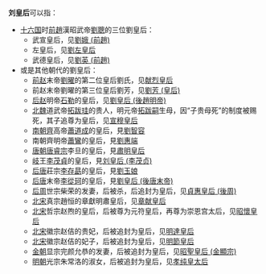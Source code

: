 '''刘皇后'''可以指：
*[[五胡十六国|十六国]]时[[汉赵|前趙]]漢昭武帝[[劉聰|劉聰]]的三位劉皇后：
**武宣皇后，见[[劉娥_(前趙)|劉娥 (前趙)]]
**左皇后，见[[刘左皇后|劉左皇后]]
**武德皇后，见[[劉英_(前趙)|劉英 (前趙)]]
*或是其他朝代的劉皇后：
**[[汉赵|前赵]]末帝[[劉曜|劉曜]]的第二位皇后劉氏，见[[献烈皇后|献烈皇后]]
**前赵末帝劉曜的第三位皇后劉芳，见[[劉芳_(皇后)|劉芳 (皇后)]]
**[[后赵|后赵]]明帝[[石勒|石勒]]的皇后，见[[劉皇后_(後趙明帝)|劉皇后 (後趙明帝)]]
**[[北魏|北魏]]道武帝[[魏道武帝|拓跋珪]]的贵人，明元帝[[魏明元帝|拓跋嗣]]生母，因“子贵母死”的制度被赐死，其子追尊为皇后，见[[宣穆皇后|宣穆皇后]]
**[[南齐|南朝齊]]高帝[[蕭道成|蕭道成]]的皇后，見[[劉智容|劉智容]]
**南朝齊明帝[[蕭鸞|蕭鸞]]的皇后，見[[劉惠端|劉惠端]]
**[[唐朝|唐朝]][[唐睿宗|唐睿宗]]李旦的皇后，見[[肅明皇后|肅明皇后]]
**[[岐|岐]]王[[李茂貞|李茂貞]]的皇后，見[[刘皇后_(李茂贞)|刘皇后 (李茂贞)]]
**[[后唐|后唐]]莊宗[[唐庄宗|李存勗]]的皇后，見[[劉玉娘|劉玉娘]]
**[[后唐|后唐]]末帝[[李從珂|李從珂]]的皇后，見[[劉皇后_(後唐末帝)|劉皇后 (後唐末帝)]]
**[[后周|后周]]世宗柴荣的发妻，后被杀，后追封为皇后，见[[貞惠皇后_(後周)|貞惠皇后 (後周)]]
**[[北宋|北宋]]真宗趙恒的章獻明肅皇后，见[[章献皇后|章献皇后]]
**[[北宋|北宋]]哲宗赵煦的皇后，后被尊为元符皇后，再尊为崇恩宫太后，见[[昭懷皇后|昭懷皇后]]
**[[北宋|北宋]]徽宗赵佶的贵妃，后被追封为皇后，见[[明達皇后|明達皇后]]
**[[北宋|北宋]]徽宗赵佶的妃子，后被追封为皇后，见[[明節皇后|明節皇后]]
**[[金朝|金朝]]显宗完颜允恭的发妻，后被追封为皇后，见[[昭聖皇后_(金顯宗)|昭聖皇后 (金顯宗)]]
**[[明朝|明朝]]光宗朱常洛的淑女，后被追封为皇后，见[[孝纯皇太后|孝纯皇太后]]

{{disambig|Cat=三字封號消歧義}}